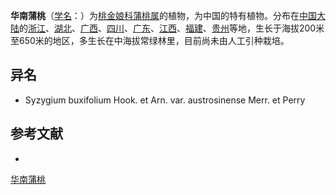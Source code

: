 {{Speciesbox
| name = 华南蒲桃
| status = 
| status_system = 
| image = 
| genus = Syzygium
| species = austrosinense
| authority = (Merr. et Perry) Chang et Miau in Act.
}}

'''华南蒲桃'''（[[学名|学名]]：{{lang|la|''Syzygium austrosinense''}}）为[[桃金娘科|桃金娘科]][[蒲桃属|蒲桃属]]的植物，为中国的特有植物。分布在[[中国大陆|中国大陆]]的[[浙江|浙江]]、[[湖北|湖北]]、[[广西|广西]]、[[四川|四川]]、[[广东|广东]]、[[江西|江西]]、[[福建|福建]]、[[贵州|贵州]]等地，生长于海拔200米至650米的地区，多生长在中海拔常绿林里，目前尚未由人工引种栽培。

== 异名 ==
* Syzygium buxifolium Hook. et Arn. var. austrosinense Merr. et Perry

== 参考文献 ==
<div class="references-small">
* {{cite web| url =http://www.bioinfo.cn/db05/KmzwSpecies.php?action=view&id=13925| title =华南蒲桃| work =《中国高等植物数据库全库》| publisher =中国科学院微生物研究所| author =昆明植物研究所| accessdate =2009-02-24| deadurl =yes| archiveurl =https://web.archive.org/web/20160305034656/http://www.bioinfo.cn/db05/KmzwSpecies.php?action=view&id=13925| archivedate =2016-03-05}}
</div>
{{Taxonbar|from=Q10905585}}

{{DEFAULTSORT:Syzygium austrosinense}}
[[Category:蒲桃属|华南蒲桃]]


{{Myrtaceae-stub}}